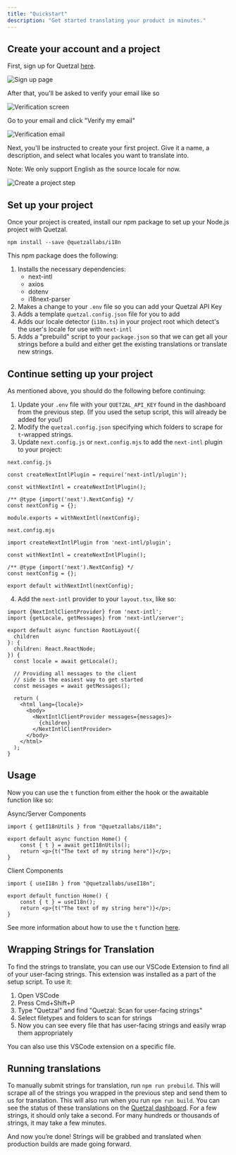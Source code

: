```yaml
---
title: "Quickstart"
description: "Get started translating your product in minutes."
---
```


## Create your account and a project

First, sign up for Quetzal [here](https://getquetzal.com/handler/signup).

![Sign up page](/images/signup.png)

After that, you'll be asked to verify your email like so

![Verification screen](/images/verify-email-screen.png)

Go to your email and click "Verify my email"

![Verification email](/images/verification-email.png)

Next, you'll be instructed to create your first project. Give it a name, a description, and select what locales you want to translate into.

Note: We only support English as the source locale for now.

![Create a project step](/images/create-project-step.png)

## Set up your project

Once your project is created, install our npm package to set up your Node.js project with Quetzal.

```
npm install --save @quetzallabs/i18n
```

This npm package does the following:

1. Installs the necessary dependencies:
    - next-intl
    - axios
    - dotenv
    - i18next-parser
2. Makes a change to your `.env` file so you can add your Quetzal API Key
3. Adds a template `quetzal.config.json` file for you to add 
4. Adds our locale detector (`i18n.ts`) in your project root which detect's the user's locale for use with `next-intl`
5. Adds a "prebuild" script to your `package.json` so that we can get all your strings before a build and either get the existing translations or translate new strings.


## Continue setting up your project

As mentioned above, you should do the following before continuing:

1. Update your `.env` file with your `QUETZAL_API_KEY` found in the dashboard from the previous step. (If you used the setup script, this will already be added for you!)
2. Modify the `quetzal.config.json` specifying which folders to scrape for `t`-wrapped strings.
3. Update `next.config.js` or `next.config.mjs` to add the `next-intl` plugin to your project:

`next.config.js`

```
const createNextIntlPlugin = require('next-intl/plugin');
 
const withNextIntl = createNextIntlPlugin();
 
/** @type {import('next').NextConfig} */
const nextConfig = {};
 
module.exports = withNextIntl(nextConfig);
```

`next.config.mjs`

```
import createNextIntlPlugin from 'next-intl/plugin';
 
const withNextIntl = createNextIntlPlugin();
 
/** @type {import('next').NextConfig} */
const nextConfig = {};
 
export default withNextIntl(nextConfig);
```

4. Add the `next-intl` provider to your `layout.tsx`, like so:

```
import {NextIntlClientProvider} from 'next-intl';
import {getLocale, getMessages} from 'next-intl/server';
 
export default async function RootLayout({
  children
}: {
  children: React.ReactNode;
}) {
  const locale = await getLocale();
 
  // Providing all messages to the client
  // side is the easiest way to get started
  const messages = await getMessages();
 
  return (
    <html lang={locale}>
      <body>
        <NextIntlClientProvider messages={messages}>
          {children}
        </NextIntlClientProvider>
      </body>
    </html>
  );
}
```

## Usage

Now you can use the `t` function from either the hook or the awaitable function like so:

Async/Server Components

```
import { getI18nUtils } from "@quetzallabs/i18n";

export default async function Home() {
    const { t } = await getI18nUtils();
    return <p>{t("The text of my string here")}</p>;
}
```

Client Components

```
import { useI18n } from "@quetzallabs/useI18n";

export default function Home() {
    const { t } = useI18n();
    return <p>{t("The text of my string here")}</p>;
}
```

See more information about how to use the `t` function [here](development.mdx).

## Wrapping Strings for Translation

To find the strings to translate, you can use our VSCode Extension to find all of your user-facing strings. This extension was installed as a part of the setup script. To use it:

1. Open VSCode
2. Press Cmd+Shift+P
3. Type "Quetzal" and find "Quetzal: Scan for user-facing strings"
4. Select filetypes and folders to scan for strings
5. Now you can see every file that has user-facing strings and easily wrap them appropriately

You can also use this VSCode extension on a specific file.

## Running translations

To manually submit strings for translation, run `npm run prebuild`. This will scrape all of the strings you wrapped in the previous step and send them to us for translation. This will also run when you run `npm run build`. You can see the status of these translations on the [Quetzal dashboard](https://getquetzal.com/dashboard). For a few strings, it should only take a second. For many hundreds or thousands of strings, it may take a few minutes.

And now you’re done! Strings will be grabbed and translated when production builds are made going forward.